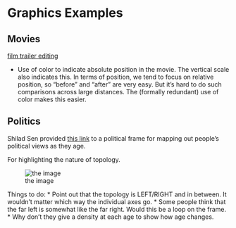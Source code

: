 # Graphics Examples

## Movies

[film trailer editing](http://www.nytimes.com/interactive/2013/02/19/movies/awardsseason/oscar-trailers.html?hp&_r=0) 

* Use of color to indicate absolute position in the movie.  The vertical scale also indicates this.  In terms of position, we tend to focus on relative position, so "before" and "after" are very easy.  But it's hard to do such comparisons across large distances.  The (formally redundant) use of color makes this easier.

## Politics

Shilad Sen provided [this link](http://blog.okcupid.com/index.php/the-democrats-are-doomed-or-how-a-big-tent-can-be-too-big/) to a political frame for mapping out people's political views as they age.

For highlighting the nature of topology.

![the image](http://cdn.okcimg.com/blog/general/Political-Evolution-BW-Labels.png)

Things to do:
* Point out that the topology is LEFT/RIGHT and in between.  It wouldn't matter which way the individual axes go.
* Some people think that the far left is somewhat like the far right.  Would this be a loop on the frame.
* Why don't they give a density at each age to show how age changes.  
